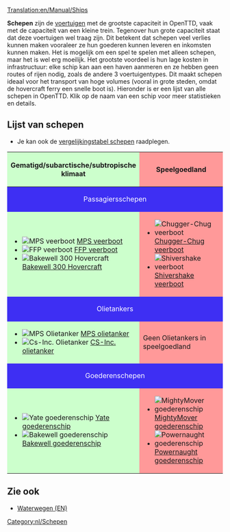 [[Translation:en/Manual/Ships]]
{{nl/Inhoudsopgave}}

'''Schepen''' zijn de [[nl/Manual/Voertuigen|voertuigen]] met de grootste capaciteit in OpenTTD, vaak met de capaciteit van een kleine trein. Tegenover hun grote capaciteit staat dat deze voertuigen wel traag zijn. Dit betekent dat schepen veel verlies kunnen maken vooraleer ze hun goederen kunnen leveren en inkomsten kunnen maken. Het is mogelijk om een spel te spelen met alleen schepen, maar het is wel erg moeilijk. Het grootste voordeel is hun lage kosten in infrastructuur: elke schip kan aan een haven aanmeren en ze hebben geen routes of rijen nodig, zoals de andere 3 voertuigentypes. Dit maakt schepen ideaal voor het transport van hoge volumes (vooral in grote steden, omdat de hovercraft ferry een snelle boot is). Hieronder is er een lijst van alle schepen in OpenTTD. Klik op de naam van een schip voor meer statistieken en details.

==Lijst van schepen==
* Je kan ook de [[nl/Manual/Base Set/Ships/Vergelijkingstabel schepen|vergelijkingstabel schepen]] raadplegen.

{|border="1" cellspacing="2" cellpadding="3" rules="all" style="margin:1em 1em 1em 0; border:solid 1px #AAAAAA;"
!width="50%" style="background: #ccffcc" | Gematigd/subarctische/subtropische klimaat
!width="50%" style="background: #ff9999" | Speelgoedland
|-
! colspan="2" style="background: #3e2ff3; color:white" align="center" | Passagiersschepen
|-
| style="background: #ccffcc" |
*[[File:en/Ferry.png|MPS veerboot]] [[nl/Manual/Base Set/Ships/MPS veerboot|MPS veerboot]]
*[[File:en/Ferry.png|FFP veerboot]] [[nl/Manual/Base Set/Ships/FFP veerboot|FFP veerboot]]
*[[File:en/Hovercraft.png|Bakewell 300 Hovercraft]] [[nl/Manual/Base Set/Ships/Bakewell 300 Hovercraft|Bakewell 300 Hovercraft]]
| style="background: #ff9999" |
*[[File:en/Toylandpassengership.png|Chugger-Chug veerboot]] [[nl/Manual/Base Set/Ships/Chugger-Chug veerboot|Chugger-Chug veerboot]]
*[[File:en/Toylandpassengership.png|Shivershake veerboot]] [[nl/Manual/Base Set/Ships/Shivershake veerboot|Shivershake veerboot]]
|-
! colspan="2" style="background: #3e2ff3; color:white" align="center" | Olietankers
|-
| style="background: #ccffcc" |
*[[File:en/OilTanker.png|MPS Olietanker]] [[nl/Manual/Base Set/Ships/MPS olietanker|MPS olietanker]]
*[[File:en/OilTanker.png|Cs-Inc. Olietanker]] [[nl/Manual/Base Set/Ships/Cs-Inc. olietanker|CS-Inc. olietanker]]
| style="background: #ff9999" | Geen Olietankers in speelgoedland
|-
! colspan="2" style="background: #3e2ff3; color:white" align="center" | Goederenschepen
|-
| style="background: #ccffcc" |
*[[File:en/CargoShip.png|Yate goederenschip]] [[nl/Manual/Base Set/Ships/Yate goederenschip|Yate goederenschip]]
*[[File:en/CargoShip.png|Bakewell goederenschip]] [[nl/Manual/Base Set/Ships/Bakewell goederenschip|Bakewell goederenschip]]
| style="background: #ff9999" |
*[[File:en/Toylandcargoship.png|MightyMover goederenschip]] [[nl/Manual/Base Set/Ships/MightyMover goederenschip|MightyMover goederenschip]]
*[[File:en/Toylandcargoship.png|Powernaught goederenschip]] [[nl/Manual/Base Set/Ships/Powernaught goederenschip|Powernaught goederenschip]]
|}

==Zie ook==
*[[en/Manual/Waterway construction#operating-ships|Waterwegen (EN)]]


[[Category:nl/Schepen]]